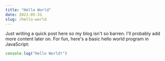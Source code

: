 ```yaml
---
title: "Hello World"
date: 2021-05-31
slug: /hello-world
---
```


Just writing a quick post here so my blog isn't so barren. I'll probably add more content later on. For fun, here's a basic hello world program in JavaScript:

```js
console.log("Hello World!")
```
